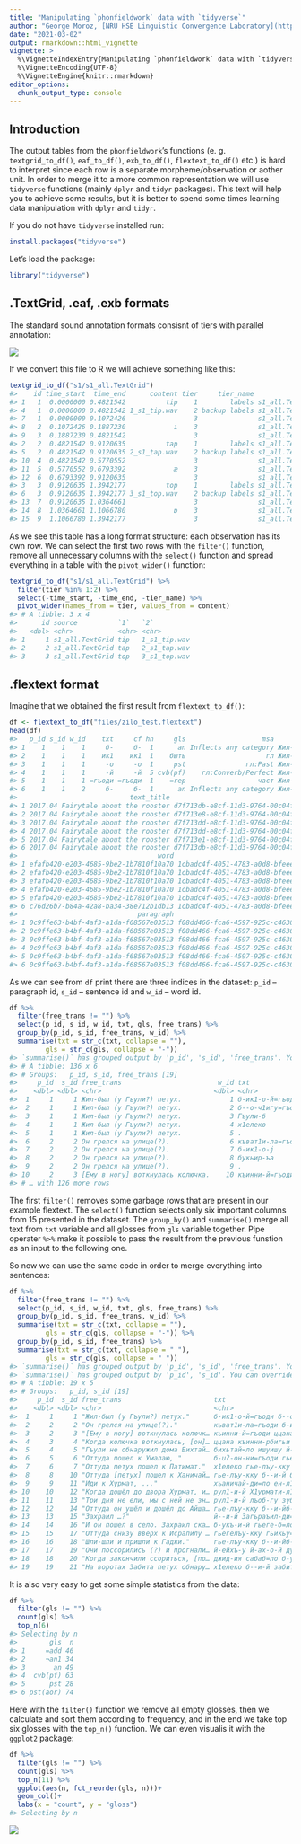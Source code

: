```yaml
---
title: "Manipulating `phonfieldwork` data with `tidyverse`"
author: "George Moroz, [NRU HSE Linguistic Convergence Laboratory](https://ilcl.hse.ru/en/)"
date: "2021-03-02"
output: rmarkdown::html_vignette
vignette: >
  %\VignetteIndexEntry{Manipulating `phonfieldwork` data with `tidyverse`}
  %\VignetteEncoding{UTF-8}
  %\VignetteEngine{knitr::rmarkdown}
editor_options: 
  chunk_output_type: console
---
```




## Introduction

The output tables from the `phonfieldwork`'s functions (e. g. `textgrid_to_df()`, `eaf_to_df()`, `exb_to_df()`, `flextext_to_df()` etc.) is hard to interpret since each row is a separate morpheme/observation or aother unit. In order to merge it to a more common representation we will use `tidyverse` functions (mainly `dplyr` and `tidyr` packages). This text will help you to achieve some results, but it is better to spend some times learning data manipulation with `dplyr` and `tidyr`.

If you do not have `tidyverse` installed run:


```r
install.packages("tidyverse")
```

Let's load the package:


```r
library("tidyverse")
```


## .TextGrid, .eaf, .exb formats
The standard sound annotation formats consisnt of tiers with parallel annotation:

![](unnamed-chunk-31-1.png)

If we convert this file to R we will achieve something like this:


```r
textgrid_to_df("s1/s1_all.TextGrid")
#>    id time_start  time_end      content tier     tier_name          source
#> 1   1  0.0000000 0.4821542          tip    1        labels s1_all.TextGrid
#> 4   1  0.0000000 0.4821542 1_s1_tip.wav    2 backup labels s1_all.TextGrid
#> 7   1  0.0000000 0.1072426                 3               s1_all.TextGrid
#> 8   2  0.1072426 0.1887230            ı    3               s1_all.TextGrid
#> 9   3  0.1887230 0.4821542                 3               s1_all.TextGrid
#> 2   2  0.4821542 0.9120635          tap    1        labels s1_all.TextGrid
#> 5   2  0.4821542 0.9120635 2_s1_tap.wav    2 backup labels s1_all.TextGrid
#> 10  4  0.4821542 0.5770552                 3               s1_all.TextGrid
#> 11  5  0.5770552 0.6793392            æ    3               s1_all.TextGrid
#> 12  6  0.6793392 0.9120635                 3               s1_all.TextGrid
#> 3   3  0.9120635 1.3942177          top    1        labels s1_all.TextGrid
#> 6   3  0.9120635 1.3942177 3_s1_top.wav    2 backup labels s1_all.TextGrid
#> 13  7  0.9120635 1.0364661                 3               s1_all.TextGrid
#> 14  8  1.0364661 1.1066780            ɒ    3               s1_all.TextGrid
#> 15  9  1.1066780 1.3942177                 3               s1_all.TextGrid
```

As we see this table has a long format structure: each observation has its own row. We can select the first two rows with the `filter()` function, remove all unnecessary columns with the `select()` function and spread everything in a table with the `pivot_wider()` function:


```r
textgrid_to_df("s1/s1_all.TextGrid") %>% 
  filter(tier %in% 1:2) %>% 
  select(-time_start, -time_end, -tier_name) %>% 
  pivot_wider(names_from = tier, values_from = content)
#> # A tibble: 3 x 4
#>      id source          `1`   `2`         
#>   <dbl> <chr>           <chr> <chr>       
#> 1     1 s1_all.TextGrid tip   1_s1_tip.wav
#> 2     2 s1_all.TextGrid tap   2_s1_tap.wav
#> 3     3 s1_all.TextGrid top   3_s1_top.wav
```

## .flextext format

Imagine that we obtained the first result from `flextext_to_df()`:


```r
df <- flextext_to_df("files/zilo_test.flextext")
head(df)
#>   p_id s_id w_id    txt     cf hn     gls                   msa                free_trans
#> 1    1    1    1     б-     б-  1      an Inflects any category Жил-был (у Гъули?) петух.
#> 2    1    1    1    ик1    ик1  1    быть                    гл Жил-был (у Гъули?) петух.
#> 3    1    1    1     -о     -о  1     pst               гл:Past Жил-был (у Гъули?) петух.
#> 4    1    1    1     -й     -й  5 cvb(pf)    гл:Converb/Perfect Жил-был (у Гъули?) петух.
#> 5    1    1    1 =гъоди =гъоди  1    =rep                  част Жил-был (у Гъули?) петух.
#> 6    1    1    2     б-     б-  1      an Inflects any category Жил-был (у Гъули?) петух.
#>                            text_title                                morph
#> 1 2017.04 Fairytale about the rooster d7f713db-e8cf-11d3-9764-00c04f186933
#> 2 2017.04 Fairytale about the rooster d7f713e8-e8cf-11d3-9764-00c04f186933
#> 3 2017.04 Fairytale about the rooster d7f713dd-e8cf-11d3-9764-00c04f186933
#> 4 2017.04 Fairytale about the rooster d7f713dd-e8cf-11d3-9764-00c04f186933
#> 5 2017.04 Fairytale about the rooster d7f713e1-e8cf-11d3-9764-00c04f186933
#> 6 2017.04 Fairytale about the rooster d7f713db-e8cf-11d3-9764-00c04f186933
#>                                   word                               phrase
#> 1 efafb420-e203-4685-9be2-1b7810f10a70 1cbadc4f-4051-4783-a0d8-bfeee2d2fb13
#> 2 efafb420-e203-4685-9be2-1b7810f10a70 1cbadc4f-4051-4783-a0d8-bfeee2d2fb13
#> 3 efafb420-e203-4685-9be2-1b7810f10a70 1cbadc4f-4051-4783-a0d8-bfeee2d2fb13
#> 4 efafb420-e203-4685-9be2-1b7810f10a70 1cbadc4f-4051-4783-a0d8-bfeee2d2fb13
#> 5 efafb420-e203-4685-9be2-1b7810f10a70 1cbadc4f-4051-4783-a0d8-bfeee2d2fb13
#> 6 c76d26b7-b84a-42a8-ba34-38e712b1db13 1cbadc4f-4051-4783-a0d8-bfeee2d2fb13
#>                              paragraph                                 text
#> 1 0c9ffe63-b4bf-4af3-a1da-f68567e03513 f08dd466-fca6-4597-925c-c46309387ef7
#> 2 0c9ffe63-b4bf-4af3-a1da-f68567e03513 f08dd466-fca6-4597-925c-c46309387ef7
#> 3 0c9ffe63-b4bf-4af3-a1da-f68567e03513 f08dd466-fca6-4597-925c-c46309387ef7
#> 4 0c9ffe63-b4bf-4af3-a1da-f68567e03513 f08dd466-fca6-4597-925c-c46309387ef7
#> 5 0c9ffe63-b4bf-4af3-a1da-f68567e03513 f08dd466-fca6-4597-925c-c46309387ef7
#> 6 0c9ffe63-b4bf-4af3-a1da-f68567e03513 f08dd466-fca6-4597-925c-c46309387ef7
```

As we can see from `df` print there are three indices in the dataset: `p_id` -- paragraph id, `s_id` -- sentence id and `w_id` -- word id.


```r
df %>% 
  filter(free_trans != "") %>% 
  select(p_id, s_id, w_id, txt, gls, free_trans) %>% 
  group_by(p_id, s_id, free_trans, w_id) %>% 
  summarise(txt = str_c(txt, collapse = ""),
         gls = str_c(gls, collapse = "-"))
#> `summarise()` has grouped output by 'p_id', 's_id', 'free_trans'. You can override using the `.groups` argument.
#> # A tibble: 136 x 6
#> # Groups:   p_id, s_id, free_trans [19]
#>     p_id  s_id free_trans                        w_id txt              gls                       
#>    <dbl> <dbl> <chr>                            <dbl> <chr>            <chr>                     
#>  1     1     1 Жил-был (у Гъули?) петух.            1 б-ик1-о-й=гъоди  "an-быть-pst-cvb(pf)-=rep"
#>  2     1     1 Жил-был (у Гъули?) петух.            2 б--о-ч1игу=гъоди "an--pst-neg.cvb-=rep"    
#>  3     1     1 Жил-был (у Гъули?) петух.            3 Гъули-б          "Гъули-an(gen)"           
#>  4     1     1 Жил-был (у Гъули?) петух.            4 х1елеко          "петух"                   
#>  5     1     1 Жил-был (у Гъули?) петух.            5 .                ""                        
#>  6     2     2 Он грелся на улице(?).               6 къват1и-ла=гъоди "улица-in-=rep"           
#>  7     2     2 Он грелся на улице(?).               7 б-ик1-о-j        "an-быть-pst-cvb(pf)"     
#>  8     2     2 Он грелся на улице(?).               8 букьир-ъа        "Букир-sup"               
#>  9     2     2 Он грелся на улице(?).               9 .                ""                        
#> 10     2     3 [Ему в ногу] воткнулась колючка.    10 къинни-й=гъоди   "втыкаться-cvb(pf)-=rep"  
#> # … with 126 more rows
```

The first `filter()` removes some garbage rows that are present in our example flextext. The `select()` function selects only six important columns from 15 presented in the dataset. The `group_by()` and `summarise()` merge all text from `txt` variable and all glosses from `gls` variable together. Pipe operater `%>% ` make it possible to pass the result from the previous funstion as an input to the following one.

So now we can use the same code in order to merge everything into sentences:


```r
df %>% 
  filter(free_trans != "") %>% 
  select(p_id, s_id, w_id, txt, gls, free_trans) %>% 
  group_by(p_id, s_id, free_trans, w_id) %>% 
  summarise(txt = str_c(txt, collapse = ""),
         gls = str_c(gls, collapse = "-")) %>% 
  group_by(p_id, s_id, free_trans) %>% 
  summarise(txt = str_c(txt, collapse = " "),
         gls = str_c(gls, collapse = " "))
#> `summarise()` has grouped output by 'p_id', 's_id', 'free_trans'. You can override using the `.groups` argument.
#> `summarise()` has grouped output by 'p_id', 's_id'. You can override using the `.groups` argument.
#> # A tibble: 19 x 5
#> # Groups:   p_id, s_id [19]
#>     p_id  s_id free_trans                       txt                           gls                         
#>    <dbl> <dbl> <chr>                            <chr>                         <chr>                       
#>  1     1     1 "Жил-был (у Гъули?) петух."      б-ик1-о-й=гъоди б--о-ч1игу=г… "an-быть-pst-cvb(pf)-=rep a…
#>  2     2     2 "Он грелся на улице(?)."         къват1и-ла=гъоди б-ик1-о-j б… "улица-in-=rep an-быть-pst-…
#>  3     2     3 "[Ему в ногу] воткнулась колючк… къинни-й=гъоди ццана .        "втыкаться-cvb(pf)-=rep кол…
#>  4     3     4 "Когда колючка воткнулась, [он]… ццана къинни-рбигьи б-uʔ-oн-… "колючка втыкаться-pst.ptcp…
#>  5     4     5 "Гъули не обнаружил дома Бихтай… бихьтай=ло ишуишу й-ис-он-ч1… "Бихтай-=add дома-дома f-на…
#>  6     5     6 "Оттуда пошел к Умалаю, "        б-uʔ-oн-ни=гъоди гьербади гь… "an-идти-pst-pst(aor)-=rep …
#>  7     6     7 "Оттуда петух пошел к Патимат."  х1елеко гье-лъу-кку б-ел1-и-… "петух dem-dat-el an-go-pst…
#>  8     8    10 "Оттуда [петух] пошел к Ханичай… гье-лъу-кку б--и-й б-uʔ-oн-н… "dem-dat-el an--pst(aor)-cv…
#>  9     9    11 "Иди к Хурмат, ..."              хъаничай-ди=ло ен-л1и бежун … "Ханичай-erg-=add rfl-gen.s…
#> 10    10    12 "Когда дошёл до двора Хурмат, и… рул1-и-й Х1урмати-л1и рей-ди… "говорить--cvb(pf) Хурмат-g…
#> 11    11    13 "Три дня не ели, мы с ней не зн… рул1-и-й лъоб-гу зубу в-укк-… "говорить--cvb(pf) три-num …
#> 12    12    14 "Оттуда он ушёл и дошёл до Айша… гье-лъу-кку б--и-йб--и-й б-о… "dem-dat-el an--pst(aor)-cv…
#> 13    13    15 "Захраил …?"                     й--и-й Загьраъил-ди=ло б-укъ… "f--pst(aor)-cvb(pf) Захрай…
#> 14    14    16 "И он пошел в село. Захраил ска… б-укъ-и-й гьеге-б=ло гьон-л1… "an-гнать-pst-pf dem-an-=ad…
#> 15    15    17 "Оттуда снизу вверх к Исрапилу … гьегелъу-кку гьикьу=ло лъоба… "там-el внизу-=add вверх -a…
#> 16    16    18 "Шли-шли и пришли к Гаджи."      гье-лъу-кку б--и-йб--и-й б-о… "dem-dat-el an--pst(aor)-cv…
#> 17    17    19 "Они поссорились (?) и прогнали… й-ейхъ-у й-ах-о-й дунял б-ед… "f-ругать-pst f-драться-pst…
#> 18    18    20 "Когда закончили ссориться, [по… джид-ия сабаб=ло б-ул1-и-й б… "делать-fut причина-=add an…
#> 19    19    21 "На воротах Забита петух обнару… х1елеко б--и-й забити-б кауд… "петух an--pst(aor)-cvb(pf)…
```

It is also very easy to get some simple statistics from the data:


```r
df %>% 
  filter(gls != "") %>% 
  count(gls) %>% 
  top_n(6)
#> Selecting by n
#>        gls  n
#> 1     =add 46
#> 2     ¬an1 34
#> 3       an 49
#> 4  cvb(pf) 63
#> 5      pst 28
#> 6 pst(aor) 74
```

Here with the `filter()` function we remove all empty glosses, then we calculate and sort them according to frequency, and in the end we take top six glosses with the `top_n()` function. We can even visualis it with the `ggplot2` package:


```r
df %>% 
  filter(gls != "") %>% 
  count(gls) %>% 
  top_n(11) %>% 
  ggplot(aes(n, fct_reorder(gls, n)))+
  geom_col()+
  labs(x = "count", y = "gloss")
#> Selecting by n
```

![](unnamed-chunk-10-1.png)

